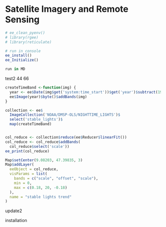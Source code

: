 # Satellite Imagery and Remote Sensing

```r
# ee_clean_pyenv()
# library(rgee)
# library(reticulate)

# run in console
ee_install()
ee_Initialize()

run in MD
```


test2 44 66

```r
createTimeBand <-function(img) {
  year <- ee$Date(img$get('system:time_start'))$get('year')$subtract(1991L)
  ee$Image(year)$byte()$addBands(img)
}

collection <- ee$
  ImageCollection('NOAA/DMSP-OLS/NIGHTTIME_LIGHTS')$
  select('stable_lights')$
  map(createTimeBand)


col_reduce <- collection$reduce(ee$Reducer$linearFit())
col_reduce <- col_reduce$addBands(
  col_reduce$select('scale'))
ee_print(col_reduce)
```


```r
Map$setCenter(9.08203, 47.39835, 3)
Map$addLayer(
  eeObject = col_reduce,
  visParams = list(
    bands = c("scale", "offset", "scale"),
    min = 0,
    max = c(0.18, 20, -0.18)
  ),
  name = "stable lights trend"
)
```



update2


installation


